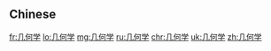 {{also|幾何学|幾何學}}
==Chinese==
{{zh-see|幾何學}}

[[fr:几何学]]
[[lo:几何学]]
[[mg:几何学]]
[[ru:几何学]]
[[chr:几何学]]
[[uk:几何学]]
[[zh:几何学]]